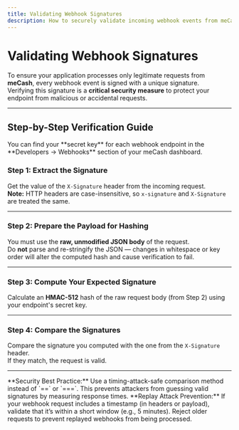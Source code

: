 ```yaml
---
title: Validating Webhook Signatures
description: How to securely validate incoming webhook events from meCash using HMAC-512 signatures.
---
```



# Validating Webhook Signatures

To ensure your application processes only legitimate requests from **meCash**, every webhook event is signed with a unique signature.  
Verifying this signature is a **critical security measure** to protect your endpoint from malicious or accidental requests.

---

## Step-by-Step Verification Guide

<Callout type="info" emoji="ℹ️">
  You can find your **secret key** for each webhook endpoint in the **Developers → Webhooks** section of your meCash dashboard.
</Callout>

### Step 1: Extract the Signature  
Get the value of the `X-Signature` header from the incoming request.  
<Callout type="info" emoji="ℹ️">
  **Note:** HTTP headers are case-insensitive, so `x-signature` and `X-Signature` are treated the same.
</Callout>

---

### Step 2: Prepare the Payload for Hashing  
You must use the **raw, unmodified JSON body** of the request.  
Do **not** parse and re-stringify the JSON — changes in whitespace or key order will alter the computed hash and cause verification to fail.

---

### Step 3: Compute Your Expected Signature  
Calculate an **HMAC-512** hash of the raw request body (from Step 2) using your endpoint's secret key.

---

### Step 4: Compare the Signatures  
Compare the signature you computed with the one from the `X-Signature` header.  
If they match, the request is valid.

---

<Callout type="warning" emoji="⚠️">
  **Security Best Practice:** Use a timing-attack-safe comparison method instead of `==` or `===`.  
  This prevents attackers from guessing valid signatures by measuring response times.
</Callout>

<Callout type="warning" emoji="🛡️">
  **Replay Attack Prevention:** If your webhook request includes a timestamp (in headers or payload), validate that it’s within a short window (e.g., 5 minutes).  
  Reject older requests to prevent replayed webhooks from being processed.
</Callout>
